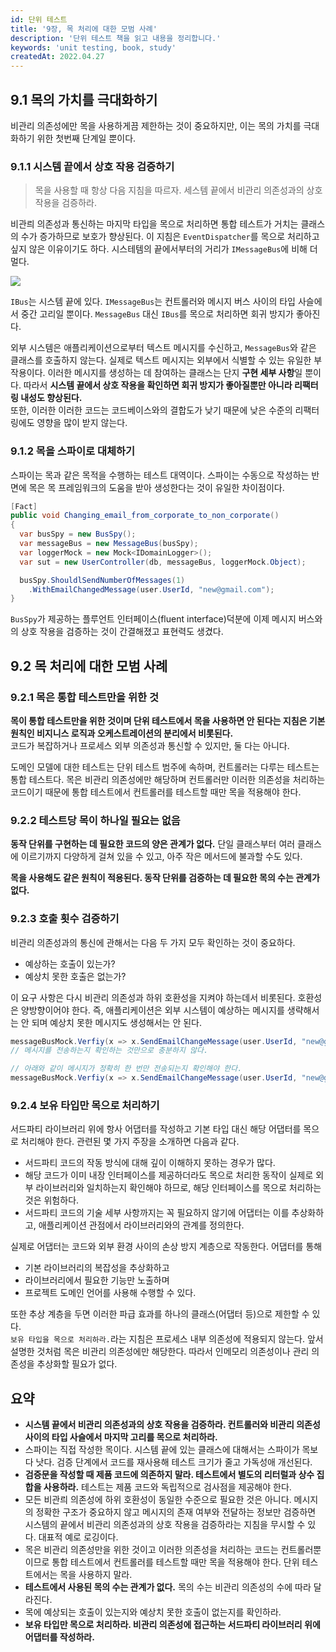 ```yaml
---
id: 단위 테스트
title: '9장, 목 처리에 대한 모범 사례'
description: '단위 테스트 책을 읽고 내용을 정리합니다.'
keywords: 'unit testing, book, study'
createdAt: 2022.04.27
---
```


## 9.1 목의 가치를 극대화하기

비관리 의존성에만 목을 사용하게끔 제한하는 것이 중요하지만, 이는 목의 가치를 극대화하기 위한 첫번째 단계일 뿐이다.

### 9.1.1 시스템 끝에서 상호 작용 검증하기

> 목을 사용할 때 항상 다음 지침을 따르자. 세스템 끝에서 비관리 의존성과의 상호 작용을 검증하라.

비관릐 의존성과 통신하는 마지막 타입을 목으로 처리하면 통합 테스트가 거치는 클래스의 수가 증가하므로 보호가 향상된다. 이 지침은 `EventDispatcher`를 목으로 처리하고 싶지 않은 이유이기도 하다. 시스테템의 끝에서부터의 거리가 `IMessageBus`에 비해 더 멀다.

<img className='w-8/12 m-auto' src='/assets/images/unit-testing-33.jpg' />
<br />

`IBus`는 시스템 끝에 있다. `IMessageBus`는 컨트롤러와 메시지 버스 사이의 타입 사슬에서 중간 고리일 뿐이다. `MessageBus` 대신 `IBus`를 목으로 처리하면 회귀 방지가 좋아진다.<br/>

외부 시스템은 애플리케이션으로부터 텍스트 메시지를 수신하고, `MessageBus`와 같은 클래스를 호출하지 않는다. 실제로 텍스트 메시지는 외부에서 식별할 수 있는 유일한 부작용이다. 이러한 메시지를 생성하는 데 참여하는 클래스는 단지 **구현 세부 사항**일 뿐이다.
따라서 **시스템 끝에서 상호 작용을 확인하면 회귀 방지가 좋아질뿐만 아니라 리팩터링 내성도 향상된다.**<br/>
또한, 이러한 이러한 코드는 코드베이스와의 결합도가 낮기 때문에 낮은 수준의 리팩터링에도 영향을 많이 받지 않는다.

### 9.1.2 목을 스파이로 대체하기

스파이는 목과 같은 목적을 수행하는 테스트 대역이다. 스파이는 수동으로 작성하는 반면에 목은 목 프레임워크의 도움을 받아 생성한다는 것이 유일한 차이점이다.

```csharp
[Fact]
public void Changing_email_from_corporate_to_non_corporate()
{
  var busSpy = new BusSpy();
  var messageBus = new MessageBus(busSpy);
  var loggerMock = new Mock<IDomainLogger>();
  var sut = new UserController(db, messageBus, loggerMock.Object);

  busSpy.ShouldlSendNumberOfMessages(1)
    .WithEmailChangedMessage(user.UserId, "new@gmail.com");
}
```

`BusSpy`가 제공하는 플루언트 인터페이스(fluent interface)덕분에 이제 메시지 버스와의 상호 작용을 검증하는 것이 간결해졌고 표현력도 생겼다.

## 9.2 목 처리에 대한 모범 사례

### 9.2.1 목은 통합 테스트만을 위한 것

**목이 통합 테스트만을 위한 것이며 단위 테스트에서 목을 사용하면 안 된다는 지침은 기본 원칙인 비지니스 로직과 오케스트레이션의 분리에서 비롯된다.**<br/>
코드가 복잡하거나 프로세스 외부 의존성과 통신할 수 있지만, 둘 다는 아니다.<br/>

도메인 모델에 대한 테스트는 단위 테스트 범주에 속하며, 컨트롤러는 다루는 테스트는 통합 테스트다. 목은 비관리 의존성에만 해당하며 컨트롤러만 이러한 의존성을 처리하는 코드이기 때문에 통합 테스트에서 컨트롤러를 테스트할 때만 목을 적용해야 한다.

### 9.2.2 테스트당 목이 하나일 필요는 없음

**동작 단위를 구현하는 데 필요한 코드의 양은 관계가 없다.** 단일 클래스부터 여러 클래스에 이르기까지 다양하게 걸쳐 있을 수 있고, 아주 작은 메서드에 불과할 수도 있다.<br/>

**목을 사용해도 같은 원칙이 적용된다. 동작 단위를 검증하는 데 필요한 목의 수는 관계가 없다.**

### 9.2.3 호출 횟수 검증하기

비관리 의존성과의 통신에 관해서는 다음 두 가지 모두 확인하는 것이 중요하다.

- 예상하는 호출이 있는가?
- 예상치 못한 호출은 없는가?

이 요구 사항은 다시 비관리 의존성과 하위 호환성을 지켜야 하는데서 비롯된다. 호환성은 양방향이어야 한다. 즉, 애플리케이션은 외부 시스템이 예상하는 메시지를 생략해서는 안 되며 예상치 못한 메시지도 생성해서는 안 된다.

```csharp
messageBusMock.Verfiy(x => x.SendEmailChangeMessage(user.UserId, "new@gmail.com"));
// 메시지를 전송하는지 확인하는 것만으로 충분하지 않다.

// 아래와 같이 메시지가 정확히 한 번만 전송되는지 확인해야 한다.
messageBusMock.Verfiy(x => x.SendEmailChangeMessage(user.UserId, "new@gmail.com"), Times.Once);  // <- 해당 메서드를 한 번만 호출하는지 확인
```

### 9.2.4 보유 타입만 목으로 처리하기

서드파티 라이브러리 위에 항사 어댑터를 작성하고 기본 타입 대신 해당 어댑터를 목으로 처리해야 한다. 관련된 몇 가지 주장을 소개하면 다음과 같다.

- 서드파티 코드의 작동 방식에 대해 깊이 이해하지 못하는 경우가 많다.
- 해당 코드가 이미 내장 인터페이스를 제공하더라도 목으로 처리한 동작이 실제로 외부 라이브러리와 일치하는지 확인해야 하므로, 해당 인터페이스를 목으로 처리하는 것은 위험하다.
- 서드파티 코드의 기술 세부 사항까지는 꼭 필요하지 않기에 어댑터는 이를 추상화하고, 애플리케이션 관점에서 라이브러리와의 관계를 정의한다.

실제로 어댑터는 코드와 외부 환경 사이의 손상 방지 계층으로 작동한다. 어댑터를 통해

- 기본 라이브러리의 복잡성을 추상화하고
- 라이브러리에서 필요한 기능만 노출하며
- 프로젝트 도메인 언어를 사용해 수행할 수 있다.

또한 추상 계층을 두면 이러한 파급 효과를 하나의 클래스(어댑터 등)으로 제한할 수 있다.<br/>
`보유 타입을 목으로 처리하라.`라는 지침은 프로세스 내부 의존성에 적용되지 않는다. 앞서 설명한 것처럼 목은 비관리 의존성에만 해당한다. 따라서 인메모리 의존성이나 관리 의존성을 추상화할 필요가 없다.

## 요약

- **시스템 끝에서 비관리 의존성과의 상호 작용을 검증하라. 컨트롤러와 비관리 의존성 사이의 타입 사슬에서 마지막 고리를 목으로 처리하라.**
- 스파이는 직접 작성한 목이다. 시스템 끝에 있는 클래스에 대해서는 스파이가 목보다 낫다. 검증 단계에서 코드를 재사용해 테스트 크기가 줄고 가독성애 개선된다.
- **검증문을 작성할 때 제품 코드에 의존하지 말라. 테스트에서 별도의 리터럴과 상수 집합을 사용하라.** 테스트는 제품 코드와 독립적으로 검사점을 제공해야 한다.
- 모든 비관릐 의존성에 하위 호환성이 동일한 수준으로 필요한 것은 아니다. 메시지의 정확한 구조가 중요하지 않고 메시지의 존재 여부와 전달하는 정보만 검증하면 시스템의 끝에서 비관리 의존성과의 상호 작용을 검증하라는 지침을 무시할 수 있다. 대표적 예로 로깅이다.
- 목은 비관리 의존성만을 위한 것이고 이러한 의존성을 처리하는 코드는 컨트롤러뿐이므로 통합 테스트에서 컨트롤러를 테스트할 때만 목을 적용해야 한다. 단위 테스트에서는 목을 사용하지 말라.
- **테스트에서 사용된 목의 수는 관계가 없다.** 목의 수는 비관리 의존성의 수에 따라 달라진다.
- 목에 예상되는 호출이 있는지와 예상치 못한 호출이 없는지를 확인하라.
- **보유 타입만 목으로 처리하라. 비관리 의존성에 접근하는 서드파티 라이브러리 위에 어댑터를 작성하라.**
